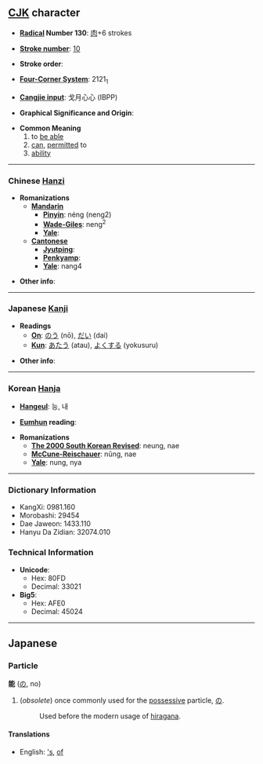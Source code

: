==[[CJK]] character==

* '''[[Wiktionary:Chinese radical index| Radical]] Number 130''': [[Wiktionary:Chinese radical index 肉|肉]]+6 strokes

* '''[[Wiktionary:Chinese total strokes index|Stroke number]]''': [[Wiktionary:Chinese total strokes index 10|10]]

* '''Stroke order''': 

* '''[[Wiktionary:Chinese four corner index|Four-Corner System]]''': 2121<sub>1</sub>

* '''[[Wiktionary:Chinese Cangjie index|Cangjie input]]''': 戈月心心 (IBPP)

* '''Graphical Significance and Origin''': 

* '''Common Meaning'''
*#to [[be able]]
*# [[can]], [[permitted]] to
*# [[ability]]

----

=== Chinese [[Hanzi]] ===

* '''Romanizations'''
** '''[[Mandarin]]'''
*** '''[[Pinyin]]''': néng (neng2)
*** '''[[Wade-Giles]]''': neng<sup>2</sup>
*** '''[[Yale]]''': 
** '''[[Cantonese]]'''
*** '''[[Jyutping]]''':
*** '''[[Penkyamp]]''': 
*** '''[[Yale]]''': nang4

* '''Other info''': 

----

=== Japanese [[Kanji]] ===

* '''Readings'''
** '''[[On]]''': [[のう]] (nō), [[だい]] (dai)
** '''[[Kun]]''': [[あたう]] (atau), [[よくする]] (yokusuru)

* '''Other info''':  

----

=== Korean [[Hanja]] ===

* '''[[Hangeul]]''': 능, 내

* '''[[Eumhun]] reading''': 

* '''Romanizations'''
** '''[[The 2000 South Korean Revised Romanization|The 2000 South Korean Revised]]''': neung, nae
** '''[[McCune-Reischauer]]''': nŭng, nae
** '''[[Yale]]''': nung, nya

----

=== Dictionary Information ===

* KangXi: 0981.160
* Morobashi: 29454
* Dae Jaweon: 1433.110
* Hanyu Da Zidian: 32074.010

=== Technical Information ===

* '''Unicode''':
** Hex: 80FD
** Decimal: 33021
* '''Big5''':
** Hex: AFE0
** Decimal: 45024

----

==Japanese==
===Particle===
'''能''' ([[の]], no)

# (''obsolete'') once commonly used for the [[possessive]] particle, [[の]].
#: Used before the modern usage of [[hiragana]].

====Translations====
*English: [['s]], [[of]]